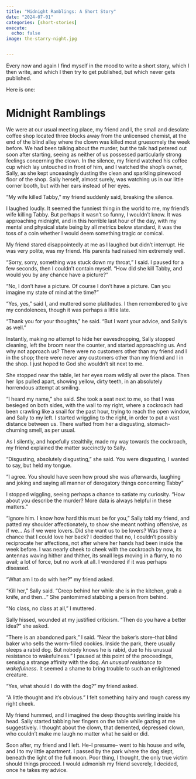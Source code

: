 ```yaml
---
title: "Midnight Ramblings: A Short Story"
date: "2024-07-01"
categories: [short-stories]
execute:
  echo: false
image: the-starry-night.jpg


---
```


Every now and again I find myself in the mood to write a short story, which I then write, and which I then try to get published, but which never gets published.

Here is one:

# Midnight Ramblings

We were at our usual meeting place, my friend and I, the small and desolate coffee shop located three blocks away from the unlicensed chemist, at the end of the blind alley where the clown was killed most gruesomely the week before. We had been talking about the murder, but the talk had petered out soon after starting, seeing as neither of us possessed particularly strong feelings concerning the clown. In the silence, my friend watched his coffee cup which lay untouched in front of him, and I watched the shop’s owner, Sally, as she kept unceasingly dusting the clean and sparkling pinewood floor of the shop. Sally herself, almost surely, was watching us in our little corner booth, but with her ears instead of her eyes.

“My wife killed Tabby,” my friend suddenly said, breaking the silence. 

I laughed loudly. It seemed the funniest thing in the world to me, my friend’s wife killing Tabby. But perhaps it wasn’t so funny, I wouldn’t know. It was approaching midnight, and in this horrible last hour of the day, with my mental and physical state being by all metrics below standard, it was the toss of a coin whether I would deem something tragic or comical.

My friend stared disappointedly at me as I laughed but didn’t interrupt. He was very polite, was my friend. His parents had raised him extremely well.

“Sorry, sorry, something was stuck down my throat,” I said. I paused for a few seconds, then I couldn’t contain myself. “How did she kill Tabby, and would you by any chance have a picture?”

“No, I don’t have a picture. Of course I don’t have a picture. Can you imagine my state of mind at the time?”

“Yes, yes,” said I, and muttered some platitudes. I then remembered to give my condolences, though it was perhaps a little late.

“Thank you for your thoughts,” he said. "But I want your advice, and Sally’s as well.”

Instantly, making no attempt to hide her eavesdropping, Sally stopped cleaning, left the broom near the counter, and started approaching us. And why not approach us? There were no customers other than my friend and I in the shop; there were never any customers other than my friend and I in the shop. I just hoped to God she wouldn’t sit next to me.

She stopped near the table, let her eyes roam wildly all over the place. Then her lips pulled apart, showing yellow, dirty teeth, in an absolutely horrendous attempt at smiling.

“I heard my name,” she said. She took a seat next to me, so that I was besieged on both sides, with the wall to my right, where a cockroach had been crawling like a snail for the past hour, trying to reach the open window, and Sally to my left. I started wriggling to the right, in order to put a vast distance between us. There wafted from her a disgusting, stomach-churning smell, as per usual.

As I silently, and hopefully stealthily, made my way towards the cockroach, my friend explained the matter succinctly to Sally.

“Disgusting, absolutely disgusting,” she said. You were disgusting, I wanted to say, but held my tongue.

“I agree. You should have seen how proud she was afterwards, laughing and joking and saying all manner of derogatory things concerning Tabby” 

I stopped wiggling, seeing perhaps a chance to satiate my curiosity. “How about you describe the murder? More data is always helpful in these matters.”

“Ignore him. I know how hard this must be for you,” Sally told my friend, and patted my shoulder affectionately, to show she meant nothing offensive, as if we… As if we were lovers. Did she want us to be lovers? Was there a chance that I could love her back? I decided that no, I couldn't possibly reciprocate her affections, not after where her hands had been inside the week before. I was nearly cheek to cheek with the cockroach by now, its antennas waving hither and thither, its small legs moving in a flurry, to no avail; a lot of force, but no work at all. I wondered if it was perhaps diseased.

“What am I to do with her?” my friend asked.

“Kill her,” Sally said. “Creep behind her while she is in the kitchen, grab a knife, and then…” She pantomimed stabbing a person from behind.

“No class, no class at all,” I muttered.

Sally hissed, wounded at my justified criticism. “Then do you have a better idea?” she asked.

“There is an abandoned park,” I said. “Near the baker’s store–that blind baker who sells the worm-filled cookies. Inside the park, there usually sleeps a rabid dog. But nobody knows he is rabid, due to his unusual resistance to wakefulness.” I paused at this point of the proceedings, sensing a strange affinity with the dog. *An unusual resistance to wakefulness*. It seemed a shame to bring trouble to such an enlightened creature.

“Yes, what should I do with the dog?” my friend asked.

“A little thought and it’s obvious.” I felt something hairy and rough caress my right cheek.

My friend hummed, and I imagined the deep thoughts swirling inside his head. Sally started tabbing her fingers on the table while gazing at me suggestively. I thought about the clown, that demented, depressed clown, who couldn’t make me laugh no matter what he said or did.

Soon after, my friend and I left. He–I presume– went to his house and wife, and I to my little apartment. I passed by the park where the dog slept, beneath the light of the full moon. Poor thing, I thought, the only true victim should things proceed. I would admonish my friend severely, I decided, once he takes my advice.
